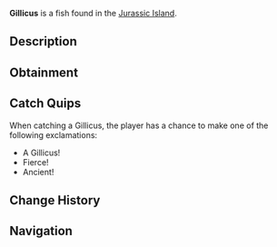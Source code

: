 {{FishInfobox
|image          = Gillicus.png
|rarity         = Limited
|sea            = First Sea
|location       = [[Jurassic Island]]
|sublocation    = 
|sources        = Fishing Rod
|radar_location = 
|prog_speed     = -10
|xp             = 3000
|weather        = 
|time           = 
|season         = 
|bait           = 
|base_weight    = 200
|base_value     = 1500
|weight_range   = 150
|base_chance    = 90
|base_resil     = 50
}}
'''Gillicus''' is a {{Rarity|Limited}} fish found in the [[Jurassic Island]].

== Description ==
{{Description|A small, swift fish from Jurassic oceans.|Bestiary Entry}}

== Obtainment ==
{{Description|Found at the Jurassic Island!|Bestiary Hint}}
{{Fish Availability|
Jurassic Island Ocean Pool
Jurassic Island Pool
|top_rods      = 
Paleontologist's Rod\199502.94\170480.24;
Mission Specialist's Rod\192676.52\227545.04;
Fixer's Rod\192676.52\229049.47
|recommended   = 
}}

== Catch Quips ==
When catching a Gillicus, the player has a chance to make one of the following exclamations:
* A Gillicus!
* Fierce!
* Ancient!

== Change History ==
{{Change History|{{subst:Current Version}}}}

== Navigation ==
{{Fish Navbox|Jurassic Island}}